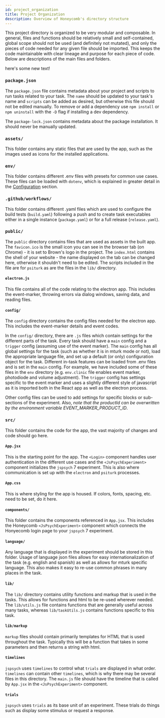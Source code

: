 ---
id: project_organization
title: Project Organization
description: Overview of Honeycomb's directory structure
---

This project directory is organized to be very modular and composable. In general, files and functions should be relatively small and self-contained, global scope should not be used (and definitely not mutated), and only the pieces of code needed for any given file should be imported. This keeps the code maintainable with clear lineage and purpose for each piece of code. Below are descriptions of the main files and folders.

here's some new text!

### `package.json`

The `package.json` file contains metadata about your project and scripts to run tasks related to your task. The `name` should be updated to your task's name and `scripts` can be added as desired, but otherwise this file should not be edited manually. To remove or add a dependency use `npm install` or `npm uninstall` with the `-D` flag if installing a dev dependency.

The `package-lock.json` contains metadata about the package installation. It should never be manually updated.

### `assets/`

This folder contains any static files that are used by the app, such as the images used as icons for the installed applications.

### `env/`

This folder contains different .env files with presets for common use cases. These files can be loaded with `dotenv`, which is explained in greater detail in the [Configuration](environment_variables.mdx) section.

### `.github/workflows/`

This folder contains different .yaml files which are used to configure the build tests (`build.yaml`) following a push and to create task executables either in a single instance (`package.yaml`) or for a full release (`release.yaml`).

### `public/`

The `public` directory contains files that are used as assets in the built app. The `favicon.ico` is the small icon you can see in the browser tab (on Chrome) - it is set to Brown's logo in the project. The `index.html` contains the shell of your website - the name displayed on the tab can be changed here, otherwise it shouldn't need to be edited. The scripts included in the file are for `psiturk` as are the files in the `lib/` directory.

#### `electron.js`

This file contains all of the code relating to the electron app. This includes the event-marker, throwing errors via dialog windows, saving data, and reading files.

#### `config/`

The `config` directory contains the config files needed for the electron app. This includes the event-marker details and event codes.

In the `config/` directory, there are `.js` files which contain settings for the different parts of the task. Every task should have a `main` config and a `trigger` config (assuming use of the event marker). The `main` config has all global settings for the task (such as whether it is in mturk mode or not), load the appropriate language file, and set up a default (or only) configuration object for the task. Different in-task features can be loaded from .env files and is set in the `main` config. For example, we have included some of these files in the `env` directory (e.g. `env.clinic` file enables event marker, photodiode and volume adjustment). The `trigger` config has settings specific to the event marker and uses a slightly different style of javascript as it is imported both in the React app as well as the electron process.

Other config files can be used to add settings for specific blocks or sub-sections of the experiment. Also, _note that the productId can be overwritten by the environment variable EVENT_MARKER_PRODUCT_ID_.

### `src/`

This folder contains the code for the app, the vast majority of changes and code should go here.

#### `App.jsx`

This is the starting point for the app. The `<Login>` component handles user authentication in the different use cases and the `<JsPsychExperiment>` component initializes the `jspsych` 7 experiment. This is also where communication is set up with the `electron` and `psiturk` processes.

#### `App.css`

This is where styling for the app is housed. If colors, fonts, spacing, etc. need to be set, do it here.

#### `components/`

This folder contains the components referenced in `App.jsx`. This includes the Honeycomb `<JsPsychExperiment>` component which connects the Honyecomb login page to your `jspsych` 7 experiment.

#### `language/`

Any language that is displayed in the experiment should be stored in this folder. Usage of language json files allows for easy internationalization of the task (e.g. english and spanish) as well as allows for mturk specific language. This also makes it easy to re-use common phrases in many places in the task.

#### `lib/`

The `lib/` directory contains utility functions and markup that is used in the tasks. This allows for functions and html to be re-used wherever needed. The `lib/utils.js` file contains functions that are generally useful across many tasks, whereas `lib/taskUtils.js` contains functions specific to this task.

#### `lib/markup`

`markup` files should contain primarily templates for HTML that is used throughout the task. Typically this will be a function that takes in some parameters and then returns a string with html.

#### `timelines`

`jspsych` uses `timelines` to control what `trials` are displayed in what order. `timelines` can contain other `timelines`, which is why there may be several files in this directory. The `main.js` file should have the timeline that is called by `App.jsx` in the `<JsPsychExperiment>` component.

#### `trials`

`jspsych` uses `trials` as its base unit of an experiment. These trials do things such as display some stimulus or request a response.
